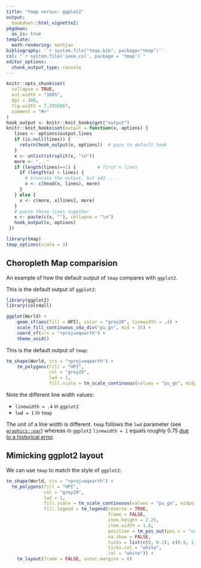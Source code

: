 ```yaml
---
title: "tmap versus: ggplot2"
output: 
  bookdown::html_vignette2:
pkgdown:
  as_is: true
template:
  math-rendering: mathjax
bibliography: '`r system.file("tmap.bib", package="tmap")`'
csl: "`r system.file('ieee.csl', package = 'tmap')`"
editor_options: 
  chunk_output_type: console
---
```


```r
knitr::opts_chunk$set(
  collapse = TRUE,
  out.width = "100%",
  dpi = 300,
  fig.width = 7.2916667,
  comment = "#>"
)
hook_output <- knitr::knit_hooks$get("output")
knitr::knit_hooks$set(output = function(x, options) {
   lines <- options$output.lines
   if (is.null(lines)) {
     return(hook_output(x, options))  # pass to default hook
   }
   x <- unlist(strsplit(x, "\n"))
   more <- "..."
   if (length(lines)==1) {        # first n lines
     if (length(x) > lines) {
       # truncate the output, but add ....
       x <- c(head(x, lines), more)
     }
   } else {
     x <- c(more, x[lines], more)
   }
   # paste these lines together
   x <- paste(c(x, ""), collapse = "\n")
   hook_output(x, options)
 })

```


```r
library(tmap)
tmap_options(scale = 1)
```

## Choropleth Map comparision

An example of how the default output of `tmap` compares with `ggplot2`. 

This is the default output of `ggplot2`:

```r
library(ggplot2)
library(cols4all)

ggplot(World) +
	geom_sf(aes(fill = HPI), color = "grey20", linewidth = .4) +
	scale_fill_continuous_c4a_div("pu_gn", mid = 35) +
	coord_sf(crs = "+proj=eqearth") +
	theme_void()
```


This is the default output of `tmap`:

```r
tm_shape(World, crs = "+proj=eqearth") +
	tm_polygons(fill = "HPI",
				col = "grey20",
				lwd = 1,
				fill.scale = tm_scale_continuous(values = "pu_gn", midpoint = 35))
```

Note the different line width values: 

- `linewidth = .4` in `ggplot2`
- `lwd = 1` in `tmap`

The unit of a line width is different. `tmap` follows the `lwd` parameter (see [`graphics::par`](https://www.rdocumentation.org/packages/graphics/versions/3.6.2/topics/par)) whereas in `ggplot2` `linewidth = 1` equals roughly 0.75 [due to a historical error](https://ggplot2.tidyverse.org/articles/ggplot2-specs.html#linewidth). 


## Mimicking ggplot2 layout

We can use `tmap` to match the style of `ggplot2`:

```r
tm_shape(World, crs = "+proj=eqearth") +
  tm_polygons(fill = "HPI",
		      col = "grey20",
			  lwd = 1,
			  fill.scale = tm_scale_continuous(values = "pu_gn", midpoint = 35),
			  fill.legend = tm_legend(reverse = TRUE, 
									  frame = FALSE, 
									  item.height = 2.25, 
									  item.width = 1.8, 
								      position = tm_pos_out(pos.v = "center"), 
								      na.show = FALSE, 
									  ticks = list(c(0, 0.1), c(0.9, 1)), 
									  ticks.col = "white", 
									  col = "white")) +
	tm_layout(frame = FALSE, outer.margins = 0)
```



